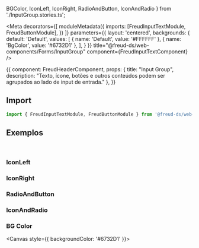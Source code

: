   BGColor,
  IconLeft,
  IconRight,
  RadioAndButton,
  IconAndRadio
} from './InputGroup.stories.ts';

<Meta
  decorators={[
    moduleMetadata({
      imports: [FreudInputTextModule, FreudButtonModule],
    })
  ]}
  parameters={{
    layout: 'centered',
    backgrounds: {
      default: 'Default',
      values: [
        { name: 'Default', value: '#FFFFFF' },
        { name: 'BgColor', value: '#6732D1' },
      ],
    }
  }}
title="@freud-ds/web-components/Forms/InputGroup" component={FreudInputTextComponent} />

<Story name="Storyname-hidden">
  {{
    component: FreudHeaderComponent,
    props: {
      title: "Input Group",
      description: "Texto, ícone, botões e outros conteúdos podem ser agrupados ao lado de input de entrada."
    },
  }}
</Story>

## <a id="importing"></a>Import

```ts
import { FreudInputTextModule, FreudButtonModule } from '@freud-ds/web-components';
```

## <a id="exemplos"></a>Exemplos
<br />

### IconLeft
<Canvas>
  <Story story={IconLeft}/>
</Canvas>

### IconRight
<Canvas>
  <Story story={IconRight}/>
</Canvas>

### RadioAndButton
<Canvas>
  <Story story={RadioAndButton}/>
</Canvas>

### IconAndRadio
<Canvas>
  <Story story={IconAndRadio}/>
</Canvas>

### BG Color
<Canvas style={{ backgroundColor: '#6732D1' }}>
  <Story story={BGColor}/>
</Canvas>
